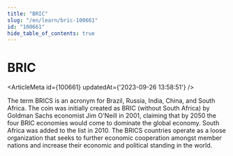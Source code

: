 ```yaml
---
title: "BRIC"
slug: "/en/learn/bric-100661"
id: "100661"
hide_table_of_contents: true
---
```



# BRIC

<ArticleMeta id={100661} updatedAt={'2023-09-26 13:58:51'} />
<div className='border-solid border-b border-t-0 my-4 border-[var(--ifm-color-gray-300)]' />

The term BRICS is an acronym for Brazil, Russia, India, China, and South Africa. The coin was initially created as BRIC (without South Africa) by Goldman Sachs economist Jim O'Neill in 2001, claiming that by 2050 the four BRIC economies would come to dominate the global economy. South Africa was added to the list in 2010. The BRICS countries operate as a loose organization that seeks to further economic cooperation amongst member nations and increase their economic and political standing in the world.

